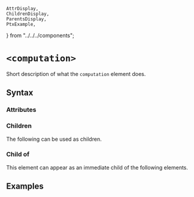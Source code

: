     AttrDisplay,
    ChildrenDisplay,
    ParentsDisplay,
    PtxExample,
} from "../../../components";

# `<computation>`

Short description of what the `computation` element does.

## Syntax

### Attributes

<AttrDisplay name="computation" />

### Children

The following can be used as children.

<ChildrenDisplay name="computation" />

### Child of

This element can appear as an immediate child of the following elements.

<ParentsDisplay name="computation" />

## Examples

    